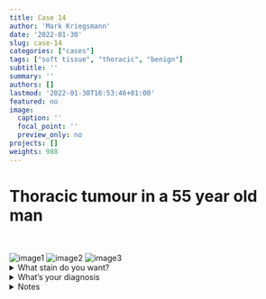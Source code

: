 ```yaml
---
title: Case 14
author: 'Mark Kriegsmann'
date: '2022-01-30'
slug: case-14
categories: ["cases"]
tags: ["soft tissue", "thoracic", "benign"]
subtitle: ''
summary: ''
authors: []
lastmod: '2022-01-30T16:53:46+01:00'
featured: no
image:
  caption: ''
  focal_point: ''
  preview_only: no
projects: []
weights: 988
---
```



# Thoracic tumour in a 55 year old man
<br>


![image1](/case14/he_1x.jpeg)
![image2](/case14/he_10x.jpeg)
![image3](/case14/he_40x.jpeg)
<details close>

<summary>What stain do you want?</summary>
<br>
EvG



![image4](/case14/evg_10x.jpeg)
</details>

<details close>

<summary>What's your diagnosis</summary>
<br>
Elastofibroma

</details>


<details close>

<summary>Notes</summary>
<br>

**Reference:** <br>https://www.pathologyoutlines.com/topic/softtissueelastofibroma.html

</details>



